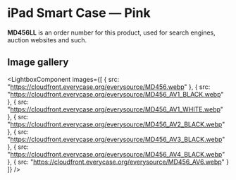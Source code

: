 
# iPad Smart Case — Pink

<Callout type='info' emoji='👉🏻'>**MD456LL** is an order number for this product, used for search engines, auction websites and such.</Callout>

## Image gallery

<LightboxComponent
    images={[
      {
        src: "https://cloudfront.everycase.org/everysource/MD456.webp"
      },
      {
        src: "https://cloudfront.everycase.org/everysource/MD456_AV1_BLACK.webp"
      },
      {
        src: "https://cloudfront.everycase.org/everysource/MD456_AV1_WHITE.webp"
      },
      {
        src: "https://cloudfront.everycase.org/everysource/MD456_AV2_BLACK.webp"
      },
      {
        src: "https://cloudfront.everycase.org/everysource/MD456_AV3_BLACK.webp"
      },
      {
        src: "https://cloudfront.everycase.org/everysource/MD456_AV4_BLACK.webp"
      },
      {
        src: "https://cloudfront.everycase.org/everysource/MD456_AV6.webp"
      }
    ]}
  />
